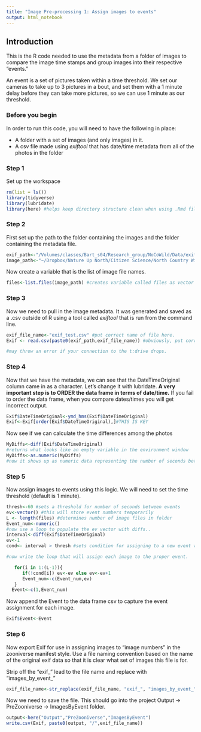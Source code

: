 ```yaml
---
title: "Image Pre-processing 1: Assign images to events"
output: html_notebook
---
```

## Introduction
This is the R code needed to use the metadata from a folder of images to compare the image time stamps and group images into their respective "events."

An event is a set of pictures taken within a time threshold.  We set our cameras to take up to 3 pictures in a bout, and set them with a 1 minute delay before they can take more pictures, so we can use 1 minute as our threshold.

### Before you begin

In order to run this code, you will need to have the following in place:

* A folder with a set of images (and only images) in it.
* A csv file made using *exiftool* that has date/time metadata from all of the photos in the folder


### Step 1
Set up the workspace
```r
rm(list = ls())
library(tidyverse)
library(lubridate)
library(here) #helps keep directory structure clean when using .Rmd files
```
### Step 2
First set up the path to the folder containing the images and the folder containing the metadata file.

```r
exif_path<-"/Volumes/classes/Bart_s04/Research_group/NoCoWild/Data/exif_metadata/"
image_path<-"~/Dropbox/Nature Up North/Citizen Science/North Country Wild/code_testing/Processed"
```

Now create a variable that is the list of image file names. 

```r
files<-list.files(image_path) #creates variable called files as vector of filenames
```
### Step 3 
Now we need to pull in the image metadata.  It was generated and saved as a .csv outside of R using a tool called *exiftool* that is run from the command line. 

```r
exif_file_name<-"exif_test.csv" #put correct name of file here.
Exif <- read.csv(paste0(exif_path,exif_file_name)) #obviously, put correct file name here

#may throw an error if your connection to the t:drive drops.
```

### Step 4
Now that we have the metadata, we can see that the DateTimeOriginal column came in as a character.  Let's change it with lubridate. **A very important step is to ORDER the data frame in terms of date/time.**  If you fail to order the data frame, when you compare dates/times you will get incorrect output.

```r
Exif$DateTimeOriginal<-ymd_hms(Exif$DateTimeOriginal)
Exif<-Exif[order(Exif$DateTimeOriginal),]#THIS IS KEY
```
Now see if we can calculate the time differences among the photos

```r
MyDiffs<-diff(Exif$DateTimeOriginal)
#returns what looks like an empty variable in the environment window
MyDiffs<-as.numeric(MyDiffs) 
#now it shows up as numeric data representing the number of seconds between the image and the next image (in temporal order).Notice there is one less value in MyDiffs than there are images in the folder.
```
### Step 5 
Now assign images to events using this logic.  We will need to set the time threshold (default is 1 minute).

```r
thresh<-60 #sets a threshold for number of seconds between events
ev<-vector() #this will store event numbers temporarily
L <- length(files) #determines number of image files in folder
Event_num<-numeric()
#now use a loop to populate the ev vector with diffs..
interval<-diff(Exif$DateTimeOriginal)
ev<-1
cond<- interval > thresh #sets condition for assigning to a new event where minutes corresponds to thresh

#now write the loop that will assign each image to the proper event.

   for(i in 1:(L-1)){
      if(!cond[i]) ev<-ev else ev<-ev+1
      Event_num<-c(Event_num,ev)
   }
  Event<-c(1,Event_num)
```
Now append the Event to the data frame csv to capture the event assignment for each image.
```R
Exif$Event<-Event
```
### Step 6
Now export Exif for use in assigning images to "image numbers" in the zooniverse manifest style.  Use a file naming convention based on the name of the original exif data so that it is clear what set of images this file is for.

Strip off the "exif_" lead to the file name and replace with "images_by_event_"
```r
exif_file_name<-str_replace(exif_file_name, "exif_", "images_by_event_") #finds "exif_" in file name, replaces it with "images_by_event.
```
Now we need to save the file. This should go into the project Output -> PreZooniverse -> ImagesByEvent folder.

```r
output<-here("Output","PreZooniverse","ImagesByEvent")  
write.csv(Exif, paste0(output, "/",exif_file_name))
```



  

